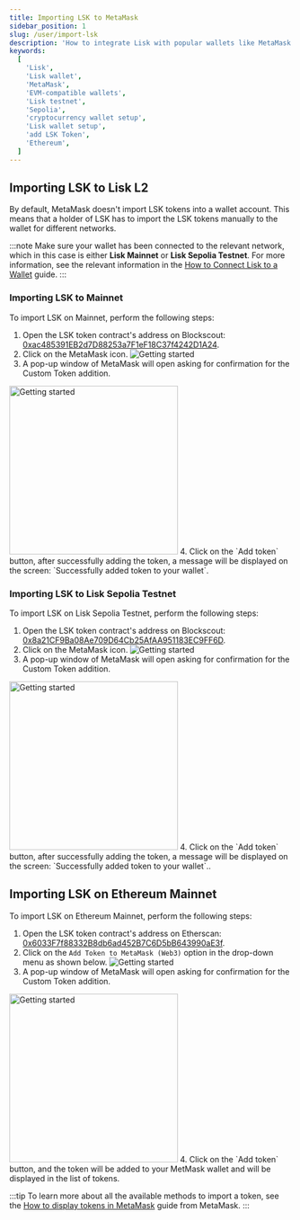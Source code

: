 ```yaml
---
title: Importing LSK to MetaMask
sidebar_position: 1
slug: /user/import-lsk
description: 'How to integrate Lisk with popular wallets like MetaMask.'
keywords:
  [
    'Lisk',
    'Lisk wallet',
    'MetaMask',
    'EVM-compatible wallets',
    'Lisk testnet',
    'Sepolia',
    'cryptocurrency wallet setup',
    'Lisk wallet setup',
    'add LSK Token',
    'Ethereum',
  ]
---
```


## Importing LSK to Lisk L2
By default, MetaMask doesn't import LSK tokens into a wallet account. 
This means that a holder of LSK has to import the LSK tokens manually to the wallet for different networks.

:::note
Make sure your wallet has been connected to the relevant network, which in this case is either **Lisk Mainnet** or **Lisk Sepolia Testnet**.
For more information, see the relevant information in the [How to Connect Lisk to a Wallet](connecting-to-a-wallet) guide.
:::

### Importing LSK to Mainnet

To import LSK on Mainnet, perform the following steps:

1. Open the LSK token contract's address on Blockscout: [0xac485391EB2d7D88253a7F1eF18C37f4242D1A24](https://blockscout.lisk.com/token/0xac485391EB2d7D88253a7F1eF18C37f4242D1A24).
2. Click on the MetaMask icon.
    <img src="/img/docs/import-lsk/clickMetaMask.png" alt="Getting started"  /> 
3. A pop-up window of MetaMask will open asking for confirmation for the Custom Token addition.
  <img src="/img/docs/import-lsk/confimAddition.png" alt="Getting started" width="300px" />
4. Click on the `Add token` button, after successfully adding the token, a message will be displayed on the screen: `Successfully added token to your wallet`.

### Importing LSK to Lisk Sepolia Testnet

To import LSK on Lisk Sepolia Testnet, perform the following steps:

1. Open the LSK token contract's address on Blockscout: [0x8a21CF9Ba08Ae709D64Cb25AfAA951183EC9FF6D](https://sepolia-blockscout.lisk.com/token/0x8a21CF9Ba08Ae709D64Cb25AfAA951183EC9FF6D).
2. Click on the MetaMask icon.
    <img src="/img/docs/import-lsk/clickMetaMask2.png" alt="Getting started"  /> 
3. A pop-up window of MetaMask will open asking for confirmation for the Custom Token addition.
  <img src="/img/docs/import-lsk/confimAddition.png" alt="Getting started" width="300px" />
4. Click on the `Add token` button, after successfully adding the token, a message will be displayed on the screen: `Successfully added token to your wallet`..

## Importing LSK on Ethereum Mainnet

To import LSK on Ethereum Mainnet, perform the following steps:

1. Open the LSK token contract's address on Etherscan: [0x6033F7f88332B8db6ad452B7C6D5bB643990aE3f](https://etherscan.io/token/0x6033f7f88332b8db6ad452b7c6d5bb643990ae3f).
2. Click on the `Add Token to MetaMask (Web3)` option in the drop-down menu as shown below.
    <img src="/img/docs/import-lsk/clickMetaMask3.png" alt="Getting started"  /> 
3. A pop-up window of MetaMask will open asking for confirmation for the Custom Token addition.
  <img src="/img/docs/import-lsk/confirmAddition2.png" alt="Getting started" width="300px" />
4. Click on the `Add token` button, and the token will be added to your MetMask wallet and will be displayed in the list of tokens.


:::tip
To learn more about all the available methods to import a token, see the [How to display tokens in MetaMask](https://support.metamask.io/managing-my-tokens/custom-tokens/how-to-display-tokens-in-metamask/) guide from MetaMask.
:::
